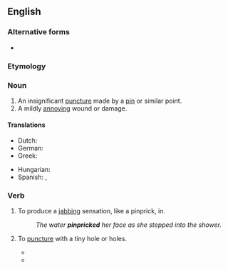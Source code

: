 {{also|pin-prick}}
==English==

===Alternative forms===
* {{l|en|pin-prick}}

===Etymology===
{{compound|en|pin|prick}}

===Noun===
{{en-noun}}

# An insignificant [[puncture]] made by a [[pin]] or similar point.
# A mildly [[annoying]] wound or damage.

====Translations====
{{trans-top}}
* Dutch: {{t+|nl|speldenprik|m}}
* German: {{t+|de|Nadelstich|m}}
* Greek: {{t+|el|βελονιά|f}}
{{trans-mid}}
* Hungarian: {{t+|hu|tűszúrás}}
* Spanish: {{t|es|pinchazo|m}}, {{t+|es|piquete|m}}
{{trans-bottom}}

===Verb===
{{en-verb}}

# {{lb|en|transitive}} To produce a [[jab]]bing sensation, like a pinprick, in.
#: ''The water '''pinpricked''' her face as she stepped into the shower.''
# {{lb|en|transitive}} To [[puncture]] with a tiny hole or holes.
#* {{quote-book|1=en|year=1966|author=James Workman|title=The Mad Emperor|publisher=Scripts|location=Melbourne, Sydney|page=144|passage=By now it was dark, velvety dark with a moon, a darkness '''pinpricked''' by the lights from the landing place now drawing rapidly closer.}}
#* {{quote-book|en|year=2017 |title=Decline and Fall on Savage Street|author=Fiona Farrell|page=164 |ISBN=9780143770633|passage=He had always had to repress the urge to '''pinprick''' her enthusiasms.}}